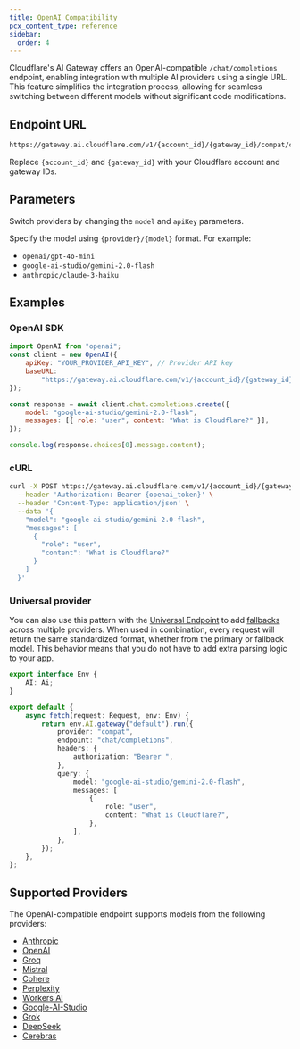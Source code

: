 ```yaml
---
title: OpenAI Compatibility
pcx_content_type: reference
sidebar:
  order: 4
---
```


Cloudflare's AI Gateway offers an OpenAI-compatible `/chat/completions` endpoint, enabling integration with multiple AI providers using a single URL. This feature simplifies the integration process, allowing for seamless switching between different models without significant code modifications.

## Endpoint URL

```txt
https://gateway.ai.cloudflare.com/v1/{account_id}/{gateway_id}/compat/chat/completions
```

Replace `{account_id}` and `{gateway_id}` with your Cloudflare account and gateway IDs.

## Parameters

Switch providers by changing the `model` and `apiKey` parameters.

Specify the model using `{provider}/{model}` format. For example:

- `openai/gpt-4o-mini`
- `google-ai-studio/gemini-2.0-flash`
- `anthropic/claude-3-haiku`

## Examples

### OpenAI SDK

```js
import OpenAI from "openai";
const client = new OpenAI({
	apiKey: "YOUR_PROVIDER_API_KEY", // Provider API key
	baseURL:
		"https://gateway.ai.cloudflare.com/v1/{account_id}/{gateway_id}/compat/chat/completions",
});

const response = await client.chat.completions.create({
	model: "google-ai-studio/gemini-2.0-flash",
	messages: [{ role: "user", content: "What is Cloudflare?" }],
});

console.log(response.choices[0].message.content);
```

### cURL

```bash
curl -X POST https://gateway.ai.cloudflare.com/v1/{account_id}/{gateway_id}/compat/chat/completions \
  --header 'Authorization: Bearer {openai_token}' \
  --header 'Content-Type: application/json' \
  --data '{
    "model": "google-ai-studio/gemini-2.0-flash",
    "messages": [
      {
        "role": "user",
        "content": "What is Cloudflare?"
      }
    ]
  }'
```

### Universal provider

You can also use this pattern with the [Universal Endpoint](/ai-gateway/universal/) to add [fallbacks](/ai-gateway/configuration/fallbacks/) across multiple providers. When used in combination, every request will return the same standardized format, whether from the primary or fallback model. This behavior means that you do not have to add extra parsing logic to your app. 

```ts title="index.ts"
export interface Env {
	AI: Ai;
}

export default {
	async fetch(request: Request, env: Env) {
		return env.AI.gateway("default").run({
			provider: "compat",
			endpoint: "chat/completions",
			headers: {
				authorization: "Bearer ",
			},
			query: {
				model: "google-ai-studio/gemini-2.0-flash",
				messages: [
					{
						role: "user",
						content: "What is Cloudflare?",
					},
				],
			},
		});
	},
};
```

## Supported Providers

The OpenAI-compatible endpoint supports models from the following providers:

- [Anthropic](/ai-gateway/providers/anthropic/)
- [OpenAI](/ai-gateway/providers/openai/)
- [Groq](/ai-gateway/providers/groq/)
- [Mistral](/ai-gateway/providers/mistral/)
- [Cohere](/ai-gateway/providers/cohere/)
- [Perplexity](/ai-gateway/providers/perplexity/)
- [Workers AI](/ai-gateway/providers/workersai/)
- [Google-AI-Studio](/ai-gateway/providers/google-ai-studio/)
- [Grok](/ai-gateway/providers/grok/)
- [DeepSeek](/ai-gateway/providers/deepseek/)
- [Cerebras](/ai-gateway/providers/cerebras/)
